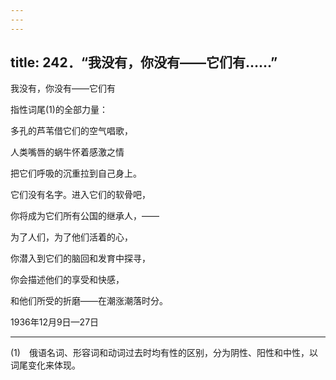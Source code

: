 ```yaml
---
---
---
```

title: 242．“我没有，你没有——它们有……”
---




我没有，你没有——它们有

指性词尾(1)的全部力量：

多孔的芦苇借它们的空气唱歌，

人类嘴唇的蜗牛怀着感激之情

把它们呼吸的沉重拉到自己身上。

它们没有名字。进入它们的软骨吧，

你将成为它们所有公国的继承人，——

为了人们，为了他们活着的心，

你潜入到它们的脑回和发育中探寻，

你会描述他们的享受和快感，

和他们所受的折磨——在潮涨潮落时分。

1936年12月9日—27日



* * *



(1)　俄语名词、形容词和动词过去时均有性的区别，分为阴性、阳性和中性，以词尾变化来体现。